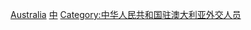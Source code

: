 [[Category:中華人民共和國駐外大使|Australia]]
[[Category:駐澳大利亞大使|中]]
[[Category:中华人民共和国驻澳大利亚外交人员|Category:中华人民共和国驻澳大利亚外交人员]]